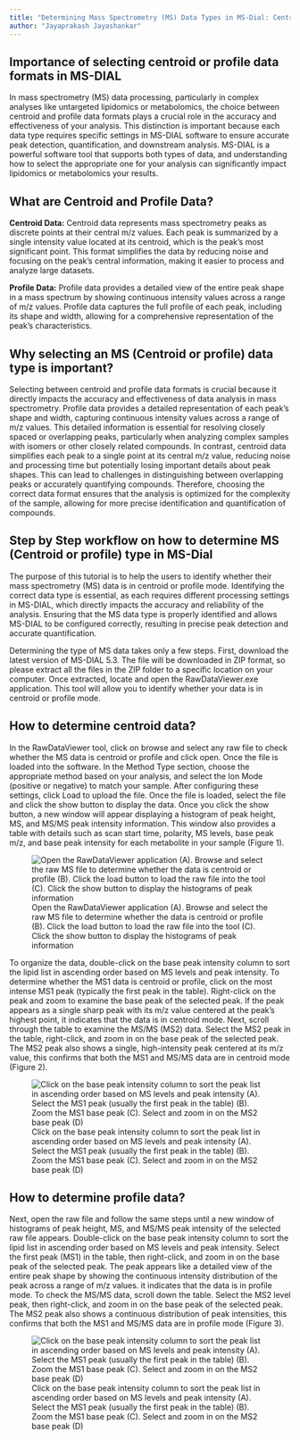 ```yaml
---
title: "Determining Mass Spectrometry (MS) Data Types in MS-Dial: Centroid or Profile"
author: "Jayaprakash Jayashankar"
---
```


## Importance of selecting centroid or profile data formats in MS-DIAL

In mass spectrometry (MS) data processing, particularly in complex analyses like untargeted lipidomics or metabolomics, the choice between centroid and profile data formats plays a crucial role in the accuracy and effectiveness of your analysis. This distinction is important because each data type requires specific settings in MS-DIAL software to ensure accurate peak detection, quantification, and downstream analysis. MS-DIAL is a powerful software tool that supports both types of data, and understanding how to select the appropriate one for your analysis can significantly impact lipidomics or metabolomics your results.

## What are Centroid and Profile Data?

**Centroid Data:** Centroid data represents mass spectrometry peaks as discrete points at their central m/z values. Each peak is summarized by a single intensity value located at its centroid, which is the peak's most significant point. This format simplifies the data by reducing noise and focusing on the peak's central information, making it easier to process and analyze large datasets.

**Profile Data:** Profile data provides a detailed view of the entire peak shape in a mass spectrum by showing continuous intensity values across a range of m/z values. Profile data captures the full profile of each peak, including its shape and width, allowing for a comprehensive representation of the peak's characteristics.

## Why selecting an MS (Centroid or profile) data type is important?

Selecting between centroid and profile data formats is crucial because it directly impacts the accuracy and effectiveness of data analysis in mass spectrometry. Profile data provides a detailed representation of each peak’s shape and width, capturing continuous intensity values across a range of m/z values. This detailed information is essential for resolving closely spaced or overlapping peaks, particularly when analyzing complex samples with isomers or other closely related compounds. In contrast, centroid data simplifies each peak to a single point at its central m/z value, reducing noise and processing time but potentially losing important details about peak shapes. This can lead to challenges in distinguishing between overlapping peaks or accurately quantifying compounds. Therefore, choosing the correct data format ensures that the analysis is optimized for the complexity of the sample, allowing for more precise identification and quantification of compounds.

## Step by Step workflow on how to determine MS (Centroid or profile) type in MS-Dial

The purpose of this tutorial is to help the users to identify whether their mass spectrometry (MS) data is in centroid or profile mode. Identifying the correct data type is essential, as each requires different processing settings in MS-DIAL, which directly impacts the accuracy and reliability of the analysis. Ensuring that the MS data type is properly identified and allows MS-DIAL to be configured correctly, resulting in precise peak detection and accurate quantification.

Determining the type of MS data takes only a few steps. First, download the latest version of MS-DIAL 5.3. The file will be downloaded in ZIP format, so please extract all the files in the ZIP folder to a specific location on your computer. Once extracted, locate and open the RawDataViewer.exe application. This tool will allow you to identify whether your data is in centroid or profile mode. 

## How to determine centroid data?

In the RawDataViewer tool, click on browse and select any raw file to check whether the MS data is centroid or profile and click open. Once the file is loaded into the software. In the Method Type section, choose the appropriate method based on your analysis, and select the Ion Mode (positive or negative) to match your sample. After configuring these settings, click Load to upload the file. Once the file is loaded, select the file and click the show button to display the data. Once you click the show button, a new window will appear displaying a histogram of peak height, MS, and MS/MS peak intensity information. This window also provides a table with details such as scan start time, polarity, MS levels, base peak m/z, and base peak intensity for each metabolite in your sample (Figure 1). 

![Open the RawDataViewer application (A). Browse and select the raw MS file to determine whether the data is centroid or profile (B). Click the load button to load the raw file into the tool (C). Click the show button to display the histograms of peak information](images/Determine MS profile or centroid data/Figure 1_Website.png){#fig-1}

To organize the data, double-click on the base peak intensity column to sort the lipid list in ascending order based on MS levels and peak intensity.  To determine whether the MS1 data is centroid or profile, click on the most intense MS1 peak (typically the first peak in the table). Right-click on the peak and zoom to examine the base peak of the selected peak. If the peak appears as a single sharp peak with its m/z value centered at the peak's highest point, it indicates that the data is in centroid mode. Next, scroll through the table to examine the MS/MS (MS2) data. Select the MS2 peak in the table, right-click, and zoom in on the base peak of the selected peak. The MS2 peak also shows a single, high-intensity peak centered at its m/z value, this confirms that both the MS1 and MS/MS data are in centroid mode (Figure 2).

![Click on the base peak intensity column to sort the peak list in ascending order based on MS levels and peak intensity (A). Select the MS1 peak (usually the first peak in the table) (B). Zoom the MS1 base peak (C). Select and zoom in on the MS2 base peak (D)](images/Determine MS profile or centroid data/Figure 2_Website.png){#fig-1}

## How to determine profile data?

Next, open the raw file and follow the same steps until a new window of histograms of peak height, MS, and MS/MS peak intensity of the selected raw file appears. Double-click on the base peak intensity column to sort the lipid list in ascending order based on MS levels and peak intensity. Select the first peak (MS1) in the table, then right-click, and zoom in on the base peak of the selected peak. The peak appears like a detailed view of the entire peak shape by showing the continuous intensity distribution of the peak across a range of m/z values. it indicates that the data is in profile mode. To check the MS/MS data, scroll down the table. Select the MS2 level peak, then right-click, and zoom in on the base peak of the selected peak. The MS2 peak also shows a continuous distribution of peak intensities, this confirms that both the MS1 and MS/MS data are in profile mode (Figure 3).

![Click on the base peak intensity column to sort the peak list in ascending order based on MS levels and peak intensity (A). Select the MS1 peak (usually the first peak in the table) (B). Zoom the MS1 base peak (C). Select and zoom in on the MS2 base peak (D)](images/Determine MS profile or centroid data/Figure 3_Website.png){#fig-1}


